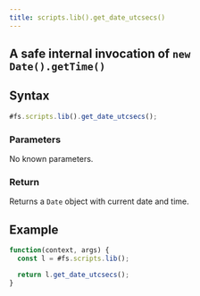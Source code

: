 ```yaml
---
title: scripts.lib().get_date_utcsecs()
---
```


## A safe internal invocation of `new Date().getTime()`

## Syntax

```js
#fs.scripts.lib().get_date_utcsecs();
```

### Parameters

No known parameters.

### Return

Returns a `Date` object with current date and time.

## Example

```js
function(context, args) {
  const l = #fs.scripts.lib();

  return l.get_date_utcsecs();
}
```
